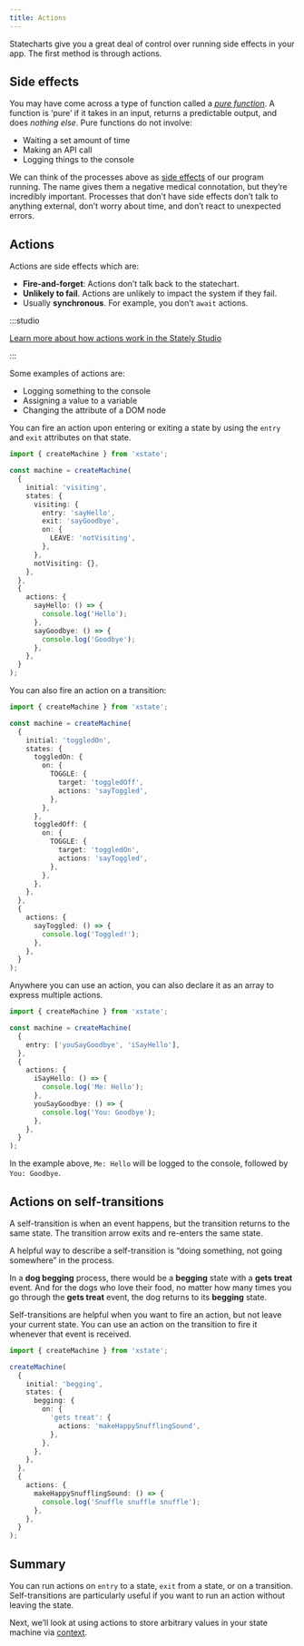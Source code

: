 ```yaml
---
title: Actions
---
```



<!-- deps: ['options-intro', 'options-api'] -->

Statecharts give you a great deal of control over running side effects in your app. The first method is through actions.

## Side effects

You may have come across a type of function called a _[pure function](https://en.wikipedia.org/wiki/Pure_function)_. A function is ‘pure’ if it takes in an input, returns a predictable output, and does _nothing else_. Pure functions do not involve:

- Waiting a set amount of time
- Making an API call
- Logging things to the console

We can think of the processes above as [side effects](<https://en.wikipedia.org/wiki/Side_effect_(computer_science)>) of our program running. The name gives them a negative medical connotation, but they’re incredibly important. Processes that don’t have side effects don’t talk to anything external, don’t worry about time, and don’t react to unexpected errors.

## Actions

Actions are side effects which are:

- **Fire-and-forget**: Actions don’t talk back to the statechart.
- **Unlikely to fail**. Actions are unlikely to impact the system if they fail.
- Usually **synchronous**. For example, you don’t `await` actions.

:::studio

[Learn more about how actions work in the Stately Studio](/actions-and-actors/entry-and-exit-actions/)

:::

Some examples of actions are:

- Logging something to the console
- Assigning a value to a variable
- Changing the attribute of a DOM node

You can fire an action upon entering or exiting a state by using the `entry` and `exit` attributes on that state.

```ts twoslash
import { createMachine } from 'xstate';

const machine = createMachine(
  {
    initial: 'visiting',
    states: {
      visiting: {
        entry: 'sayHello',
        exit: 'sayGoodbye',
        on: {
          LEAVE: 'notVisiting',
        },
      },
      notVisiting: {},
    },
  },
  {
    actions: {
      sayHello: () => {
        console.log('Hello');
      },
      sayGoodbye: () => {
        console.log('Goodbye');
      },
    },
  }
);
```

You can also fire an action on a transition:

```ts twoslash
import { createMachine } from 'xstate';

const machine = createMachine(
  {
    initial: 'toggledOn',
    states: {
      toggledOn: {
        on: {
          TOGGLE: {
            target: 'toggledOff',
            actions: 'sayToggled',
          },
        },
      },
      toggledOff: {
        on: {
          TOGGLE: {
            target: 'toggledOn',
            actions: 'sayToggled',
          },
        },
      },
    },
  },
  {
    actions: {
      sayToggled: () => {
        console.log('Toggled!');
      },
    },
  }
);
```

Anywhere you can use an action, you can also declare it as an array to express multiple actions.

```ts twoslash
import { createMachine } from 'xstate';

const machine = createMachine(
  {
    entry: ['youSayGoodbye', 'iSayHello'],
  },
  {
    actions: {
      iSayHello: () => {
        console.log('Me: Hello');
      },
      youSayGoodbye: () => {
        console.log('You: Goodbye');
      },
    },
  }
);
```

In the example above, `Me: Hello` will be logged to the console, followed by `You: Goodbye`.

## Actions on self-transitions

<!-- deps: ['actions', 'transitions-and-events'] -->

A self-transition is when an event happens, but the transition returns to the same state. The transition arrow exits and re-enters the same state.

A helpful way to describe a self-transition is “doing something, not going somewhere” in the process.

In a **dog begging** process, there would be a **begging** state with a **gets treat** event. And for the dogs who love their food, no matter how many times you go through the **gets treat** event, the dog returns to its **begging** state.

<p>
<ThemedImage
  alt="Dog begging machine with one begging state and a ‘gets treat’ transition which leaves and returns to the same state."
  sources={{
    light: 'https://stately.ai/registry/machines/933419cb-dd94-453c-a2b1-de2290c0a5a5.light.png',
    dark: 'https://stately.ai/registry/machines/933419cb-dd94-453c-a2b1-de2290c0a5a5.dark.png',
  }}
/>
</p>

Self-transitions are helpful when you want to fire an action, but not leave your current state. You can use an action on the transition to fire it whenever that event is received.

```ts twoslash
import { createMachine } from 'xstate';

createMachine(
  {
    initial: 'begging',
    states: {
      begging: {
        on: {
          'gets treat': {
            actions: 'makeHappySnufflingSound',
          },
        },
      },
    },
  },
  {
    actions: {
      makeHappySnufflingSound: () => {
        console.log('Snuffle snuffle snuffle');
      },
    },
  }
);
```

## Summary

You can run actions on `entry` to a state, `exit` from a state, or on a transition. Self-transitions are particularly useful if you want to run an action without leaving the state.

Next, we’ll look at using actions to store arbitrary values in your state machine via [context](/actions/context).
